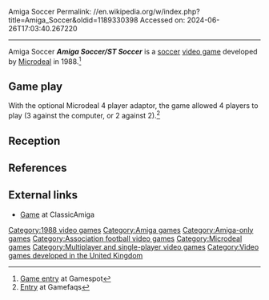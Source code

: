 Amiga Soccer
Permalink: //en.wikipedia.org/w/index.php?title=Amiga_Soccer&oldid=1189330398
Accessed on: 2024-06-26T17:03:40.267220



------
Amiga Soccer
{{Multiple issues|
{{more citations needed|date=October 2017}}
{{Notability|Product|date=September 2023}}
}}
{{Infobox video game
| title = Amiga Soccer, ST Soccer
| image = Amiga Soccer.jpg
| developer = [[Micro Deal]]
| publisher = [[Micro Deal]]
| designer = 
| engine =
| released = [[1988 in video gaming|1988]]
| genre = [[Sports]]
| modes = 1 or 2 players
| platforms = Amiga, Atari ST
|caption = 
|alt = 
}}
'''''Amiga Soccer/ST Soccer''''' is a [[association football|soccer]] [[video game]] developed by [[Microdeal]] in 1988.<ref>[http://www.gamespot.com/amiga/sports/amigasoccer/index.html?om_act=convert&om_clk=gssimilargames&tag=similargames%3Btitle%3B1 Game entry] at Gamespot</ref>

== Game play ==

With the optional Microdeal 4 player adaptor, the game allowed 4 players to play (3 against the computer, or 2 against 2).<ref>[http://www.gamefaqs.com/amiga/928042-amiga-soccer Entry] at Gamefaqs</ref>

==Reception==

{{Empty section|date=May 2019}}

== References ==

{{reflist}}

== External links ==
* [http://www.classicamiga.com/content/view/701/96/ Game] at ClassicAmiga

[[Category:1988 video games]]
[[Category:Amiga games]]
[[Category:Amiga-only games]]
[[Category:Association football video games]]
[[Category:Microdeal games]]
[[Category:Multiplayer and single-player video games]]
[[Category:Video games developed in the United Kingdom]]


{{footy-videogame-stub}}